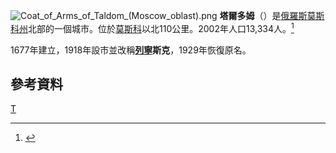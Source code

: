 {{coord|56|44|N|37|32|E|display=title}}
[[File:Coat_of_Arms_of_Taldom_(Moscow_oblast).png|right]]
'''塔爾多姆'''（{{lang-ru|Та́лдом}}）是[[俄羅斯|俄羅斯]][[莫斯科州|莫斯科州]]北部的一個城市。位於[[莫斯科|莫斯科]]以北110公里。2002年人口13,334人。<ref>{{Cite journal|title=РЕФОРМА МЕСТНОГО САМОУПРАВЛЕНИЯ И ПОЛИТИКА ДЕЛЕГИРОВАНИЯ ПОЛНОМОЧИЙ МУНИЦИПАЛЬНЫМ ОБРАЗОВАНИЯМ РОССИЙСКОЙ ФЕДЕРАЦИИ: ТЕОРИЯ И ПРАКТИКА|url=http://dx.doi.org/10.12731/2070-7568-2018-1-22-37|last=Beydina|first=Tatiana Evgenievna|last2=Kuharsky|first2=Artem Nikolaevich|date=2018-04-22|journal=Krasnoyarsk Science|issue=1|doi=10.12731/2070-7568-2018-1-22-37|volume=7|pages=22|issn=2070-7568|last3=Novikova|first3=Anna Vladimirovna}}</ref>

1677年建立，1918年設市並改稱'''[[列寧|列寧]]斯克'''，1929年恢復原名。

==參考資料==
{{reflist}}

{{Cities and towns in Moscow Oblast}}

[[Category:莫斯科州城市|Т]]